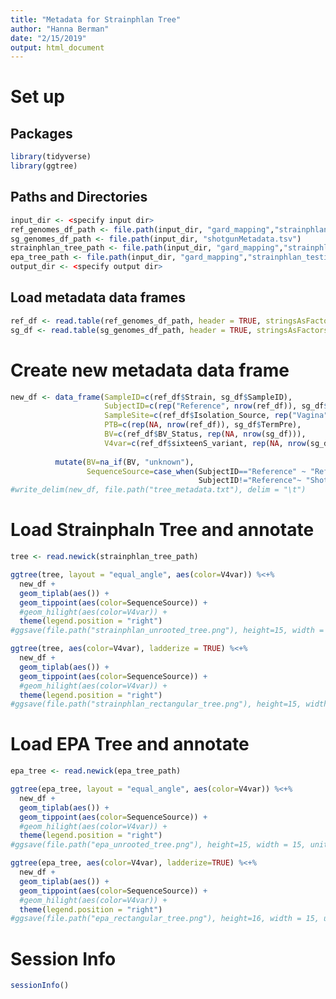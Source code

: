 ```yaml
---
title: "Metadata for Strainphlan Tree"
author: "Hanna Berman"
date: "2/15/2019"
output: html_document
---
```


# Set up
## Packages
```r
library(tidyverse)
library(ggtree)
```

## Paths and Directories
```r
input_dir <- <specify input dir>
ref_genomes_df_path <- file.path(input_dir, "gard_mapping","strainphlan_testing", "GardnerellaMetadata.csv")
sg_genomes_df_path <- file.path(input_dir, "shotgunMetadata.tsv")
strainphlan_tree_path <- file.path(input_dir, "gard_mapping","strainphlan_testing", "strainphlan_out", "RAxML_bestTree.g__Gardnerella.tree")
epa_tree_path <- file.path(input_dir, "gard_mapping","strainphlan_testing", "epa", "RAxML_labelledTree.20190217_strainphaln_epaTree.tree")
output_dir <- <specify output dir>
```

## Load metadata data frames
```r
ref_df <- read.table(ref_genomes_df_path, header = TRUE, stringsAsFactors = FALSE, sep = ",") #reference WGS sequences
sg_df <- read.table(sg_genomes_df_path, header = TRUE, stringsAsFactors = FALSE, sep = "\t") #metagenome sequences
```

# Create new metadata data frame
```r
new_df <- data_frame(SampleID=c(ref_df$Strain, sg_df$SampleID),
                     SubjectID=c(rep("Reference", nrow(ref_df)), sg_df$SubjectID),
                     SampleSite=c(ref_df$Isolation_Source, rep("Vagina", nrow(sg_df))),
                     PTB=c(rep(NA, nrow(ref_df)), sg_df$TermPre),
                     BV=c(ref_df$BV_Status, rep(NA, nrow(sg_df))),
                     V4var=c(ref_df$sixteenS_variant, rep(NA, nrow(sg_df)))) %>%
                                    
          mutate(BV=na_if(BV, "unknown"),
                 SequenceSource=case_when(SubjectID=="Reference" ~ "Reference",
                                          SubjectID!="Reference"~ "Shotgun"))
#write_delim(new_df, file.path("tree_metadata.txt"), delim = "\t")
```

# Load Strainphaln Tree and annotate
```r
tree <- read.newick(strainphlan_tree_path)

ggtree(tree, layout = "equal_angle", aes(color=V4var)) %<+% 
  new_df + 
  geom_tiplab(aes()) +
  geom_tippoint(aes(color=SequenceSource)) +
  #geom_hilight(aes(color=V4var)) +
  theme(legend.position = "right") 
#ggsave(file.path("strainphlan_unrooted_tree.png"), height=15, width = 15, units="in")

ggtree(tree, aes(color=V4var), ladderize = TRUE) %<+% 
  new_df + 
  geom_tiplab(aes()) +
  geom_tippoint(aes(color=SequenceSource)) +
  #geom_hilight(aes(color=V4var)) +
  theme(legend.position = "right") 
#ggsave(file.path("strainphlan_rectangular_tree.png"), height=15, width = 15, units="in")
```

# Load EPA Tree and annotate
```r
epa_tree <- read.newick(epa_tree_path)

ggtree(epa_tree, layout = "equal_angle", aes(color=V4var)) %<+% 
  new_df + 
  geom_tiplab(aes()) +
  geom_tippoint(aes(color=SequenceSource)) +
  #geom_hilight(aes(color=V4var)) +
  theme(legend.position = "right") 
#ggsave(file.path("epa_unrooted_tree.png"), height=15, width = 15, units="in")

ggtree(epa_tree, aes(color=V4var), ladderize=TRUE) %<+% 
  new_df + 
  geom_tiplab(aes()) +
  geom_tippoint(aes(color=SequenceSource)) +
  #geom_hilight(aes(color=V4var)) +
  theme(legend.position = "right") 
#ggsave(file.path("epa_rectangular_tree.png"), height=16, width = 15, units="in")
```


# Session Info
```r
sessionInfo()
```